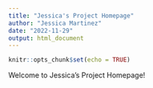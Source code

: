 ```yaml
---
title: "Jessica's Project Homepage"
author: "Jessica Martinez"
date: "2022-11-29"
output: html_document
---
```


```r
knitr::opts_chunk$set(echo = TRUE)
```

Welcome to Jessica's Project Homepage!
